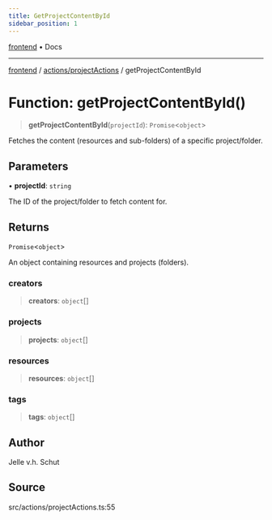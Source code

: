 ```yaml
---
title: GetProjectContentById
sidebar_position: 1
---
```


[frontend](../../..) • Docs

***

[frontend](../../..) / [actions/projectActions](..) / getProjectContentById

# Function: getProjectContentById()

> **getProjectContentById**(`projectId`): `Promise`\<`object`\>

Fetches the content (resources and sub-folders) of a specific project/folder.

## Parameters

• **projectId**: `string`

The ID of the project/folder to fetch content for.

## Returns

`Promise`\<`object`\>

An object containing resources and projects (folders).

### creators

> **creators**: `object`[]

### projects

> **projects**: `object`[]

### resources

> **resources**: `object`[]

### tags

> **tags**: `object`[]

## Author

Jelle v.h. Schut

## Source

src/actions/projectActions.ts:55
